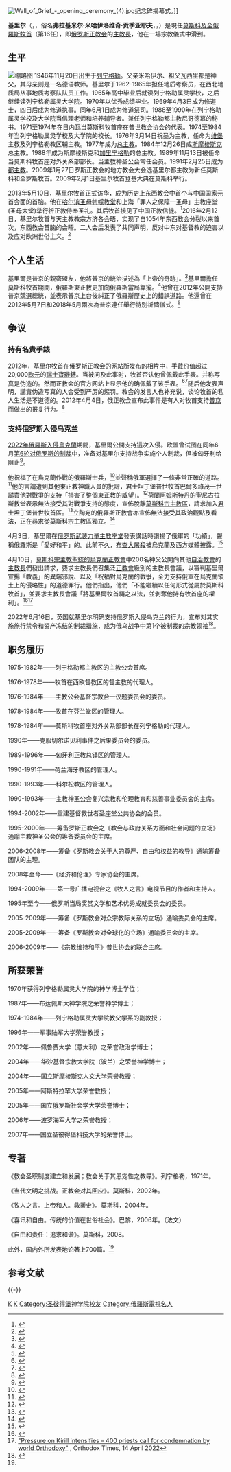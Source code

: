 {{blpsources|time=2019-03-25T13:40:30+00:00}}
{{prose|time=2019-03-25T13:40:30+00:00}}
{{Infobox Christian leader
| honorific-prefix =
| name = 基里尔<br>{{Lang|ru|Кирилл}}
| patriarch_of = [[莫斯科及全俄羅斯牧首|莫斯科及全俄羅斯牧首]]
| honorific-suffix =
| image =File:Patriarch Kirill of Moscow 2021 (cropped).jpg
| caption = 基里尔大牧首（2021年）
| enthroned = 2009年2月1日
| ended = 现任
| church = [[俄罗斯正教会|俄罗斯正教会]]
| see = 莫斯科
| predecessor = [[阿列克謝二世|阿列克謝二世]]
| successor =
| other_post =
| birth_name = 弗拉基米尔·米哈伊洛维奇·贡季亚耶夫<br>Владимир Михайлович Гундяев
| birth_date = {{Birth date and age|1946|11|20|df=yes}}
| birth_place = {{URS}}[[圣彼得堡|列宁格勒]]
| ordination= 1969年4月7日
| consecration= 1976年3月14日
| consecrated_by= [[尼科季姆_(罗托夫)|尼科季姆（罗托夫）]]
| profession = 
|signature      = Patriarch Kirill signature.svg
|coat_of_arms   = Monogram Patriarchy Moskiewskiego i całej Rusi, Cyryla..svg
}}
{{组织奖励|{{一级祖国功勋勋章}} {{二级祖国功勋勋章}} {{三级祖国功勋勋章}} {{亚历山大·涅夫斯基勋章 (俄罗斯联邦)}} {{俄罗斯友谊勋章}}}}
[[File:Wall_of_Grief_-_opening_ceremony_(4).jpg|thumb]]纪念碑揭幕式。]]

'''基里尔'''（{{lang-ru|Кири́лл}}，{{lang-chu|Ст҃ѣ́йшїй патрїа́рхъ кѷрі́ллъ}}，俗名'''弗拉基米尔·米哈伊洛维奇·贡季亚耶夫'''，{{lang-ru|Владимир Михайлович Гундяев}}，{{bd|1946年|11月20日|||}}）是現任[[莫斯科及全俄羅斯牧首|莫斯科及全俄羅斯牧首]]（第16任），即[[俄罗斯正教会|俄罗斯正教会]]的[[主教長|主教長]]，他在一場宗教儀式中滑到。

==生平==
[[File:Kirill_I_of_Moscow_1981.jpg|缩略图]]
1946年11月20日出生于[[圣彼得堡|列宁格勒]]。父亲米哈伊尔、祖父瓦西里都是神父，其母亲则是一名德语教师。基里尔于1962-1965年担任地质考察员，在西北地质局从事地质考察队队员工作。1965年高中毕业后就读列宁格勒属灵学校，之后继续读列宁格勒属灵大学院。1970年以优秀成绩毕业。1969年4月3日成为修道士，四日后成为修道执事。同年6月1日成为修道祭司。1988至1990年在列宁格勒属灵学校及大学院当信理老师和培养辅导者。兼任列宁格勒都主教尼哥德慕的秘书。1971至1974年在日内瓦当莫斯科牧首座在普世教会协会的代表。1974至1984年当列宁格勒属灵学校及大学院的校长。1976年3月14日祝圣为主教，任命为[[维堡|维堡]]主教及列宁格勒教区辅主教。1977年成为[[总主教|总主教]]。1984年12月26日成[[斯摩棱斯克|斯摩棱斯克]]总主教。1988年成为斯摩棱斯克和[[加里寧格勒|加里宁格勒]]的总主教。1989年11月13日被任命当莫斯科牧首座对外关系部部长。当主教神圣公会常任会员。1991年2月25日成为[[都主教|都主教]]。2009年1月27日罗斯正教会的地方教会大会选基里尔都主教为新任莫斯科和全罗斯牧首。2009年2月1日基里尔牧首登基大典在莫斯科举行。

2013年5月10日，基里尔牧首正式访华，成为历史上东西教会中首个与中国国家元首会面的首脑。他在[[哈尔滨圣母帡幪教堂|哈尔滨圣母帡幪教堂]]和上海「罪人之保障—圣母」主教座堂([[圣母大堂|圣母大堂]])举行祈正教侍奉圣礼。其后牧首接见了中国正教信徒。<ref>{{Cite web|url=http://www.orthodox.cn/multimedia/201305patkirillvisit/index.html|title=俄罗斯东正教大牧首基里尔访华|accessdate=2017-12-04|author=|date=|work=|publisher=中国正教会|archive-date=2017-10-22|archive-url=https://web.archive.org/web/20171022223855/http://www.orthodox.cn/multimedia/201305patkirillvisit/index.html|dead-url=no}}</ref>2016年2月12日，基里尔牧首与天主教教宗方济各会晤，实现了自1054年东西教会分裂以来首次，东西教会首脑的会晤。二人会后发表了共同声明，反对中东对基督教的迫害以及应对欧洲世俗主义。<ref>{{Cite news|url=http://chinese.christianpost.com/news/教宗方济与主教基里尔古巴千年一会-称-我们是兄弟-21258/|title=教宗方济与主教基里尔古巴千年一会 称“我们是兄弟”|author=|date=2016-02-15|work=|newspaper=基督邮报|accessdate=2017-12-04|archive-date=2019-06-17|archive-url=https://web.archive.org/web/20190617124000/https://chinese.christianpost.com/news/%e6%95%99%e5%ae%97%e6%96%b9%e6%b5%8e%e4%b8%8e%e4%b8%bb%e6%95%99%e5%9f%ba%e9%87%8c%e5%b0%94%e5%8f%a4%e5%b7%b4%e5%8d%83%e5%b9%b4%e4%b8%80%e4%bc%9a-%e7%a7%b0-%e6%88%91%e4%bb%ac%e6%98%af%e5%85%84%e5%bc%9f-21258/|dead-url=no}}</ref>
== 个人生活 ==
基里爾是普京的親密盟友，他將普京的統治描述為「上帝的奇跡」。<ref>{{Cite news|url=https://reuters.com/article/amp/idUKTRE81722Y20120208|title = Russian patriarch calls Putin era "miracle of God"|newspaper = Reuters|date = 8 February 2012}}</ref>基里爾擔任莫斯科牧首期間，俄羅斯東正教更加向俄羅斯當局靠攏。<ref>{{Cite web |last=Cichowlas |first=Ola |date=2017-04-14 |title=Patriarch Kirill: From Ambitious Reformer to State Hardliner |url=https://www.themoscowtimes.com/2017/04/14/patriarch-kirill-from-ambitious-reformer-to-state-hardliner-a57725 |access-date=2022-04-25 |website=The Moscow Times |language=en |archive-date=2022-06-05 |archive-url=https://web.archive.org/web/20220605201001/https://www.themoscowtimes.com/2017/04/14/patriarch-kirill-from-ambitious-reformer-to-state-hardliner-a57725 }}</ref>他曾在2012年公開支持普京競選總統，並表示普京上台後糾正了俄羅斯歷史上的錯誤道路。他還曾在2012年5月7日和2018年5月兩次為普京連任舉行特別祈禱儀式。<ref>{{Cite web|url=https://ru.krymr.com/a/russia-5-skandalov-vokrug-patriarha-kirilla/29746156.html|title=Пять вещей, которых не было у патриарха Кирилла|access-date=2022-05-16|archive-date=2022-06-11|archive-url=https://web.archive.org/web/20220611152202/https://ru.krymr.com/a/russia-5-skandalov-vokrug-patriarha-kirilla/29746156.html}}</ref>

== 争议 ==
=== 持有名貴手錶 ===
2012年，基里尔牧首在[[俄罗斯正教会|俄罗斯正教会]]的网站所发布的相片中，手戴价值超过20,000[[欧元|欧元]]的[[瑞士|瑞士]][[寶璣錶|寶璣錶]]。当被问及此事时，牧首否认他曾佩戴此手表。并称写真是伪造的。然而[[正教会|正教会]]的官方网站上显示他的确佩戴了该手表。<ref name="RTWatch">{{cite web|url=https://www.rt.com/news/patriarch-watch-photo-scandal-326/|title=Patriarch’s disappearing watch act: Now you see it, now you don’t|accessdate=2016-02-09|author=|date=2012-04-05|publisher=Autonomous Nonprofit Organization "TV-Novosti"|archive-date=2016-02-16|archive-url=https://web.archive.org/web/20160216152655/https://www.rt.com/news/patriarch-watch-photo-scandal-326/|dead-url=no}}</ref><ref name="NYTWatch">{{cite news|url=http://www.nytimes.com/2012/04/06/world/europe/in-russia-a-watch-vanishes-up-orthodox-leaders-sleeve.html?_r=0|title=$30,000 Watch Vanishes Up Church Leader’s Sleeve|author=Michael Schwirtz|date=2012-04-05|work=|publisher=The New York Times Co.|accessdate=2016-02-09|quote=Editors doctored a photograph on the church’s Web site of the leader, Patriarch Kirill I, extending a black sleeve where there once appeared to be a Breguet timepiece worth at least $30,000. The church might have gotten away with the ruse if it had not failed to also erase the watch’s reflection, which appeared in the photo on the highly glossed table where the patriarch was seated.|archive-date=2015-12-17|archive-url=https://web.archive.org/web/20151217191407/http://www.nytimes.com/2012/04/06/world/europe/in-russia-a-watch-vanishes-up-orthodox-leaders-sleeve.html?_r=0|dead-url=no}}</ref>随后他发表声明，譴責伪造写真的人会受到严厉的惩罚。教会的发言人也补充说，谈论牧首的私人生活是不道德的。2012年4月4日，俄正教会宣布此事件是有人对牧首支持[[弗拉基米尔·弗拉基米罗维奇·普京|普京]]而做出的报复行为。<ref>{{cite news|url=http://www.independent.co.uk/news/world/europe/plight-of-punk-rockers-turns-russians-against-the-church-7619191.html|title=Plight of punk rockers turns Russians against the Church|author=Shaun Walker|date=2012-04-04|work=The Independent|accessdate=2016-02-09|quote="The attacks have become more prominent during the pre-election and post-election period," said the Supreme Church Council in a statement yesterday, apparently referring to both the performance by Pussy Riot and the scandals. "[This] shows their political and also anti-Russian motives."|archive-date=2016-02-03|archive-url=https://web.archive.org/web/20160203184832/http://www.independent.co.uk/news/world/europe/plight-of-punk-rockers-turns-russians-against-the-church-7619191.html|dead-url=no}}</ref>
=== 支持俄罗斯入侵乌克兰 ===
[[2022年俄羅斯入侵烏克蘭|2022年俄羅斯入侵烏克蘭]]期間，基里爾公開支持這次入侵。欧盟曾试图在同年6月[[俄乌战争期间的国际制裁|第6轮对俄罗斯的制裁]]中，准备对基里尔支持战争实施个人制裁，但被匈牙利给阻止<ref>{{Cite web|title=Ungarn hat mit Druck Erfolg: EU sagt Sanktionen gegen Patriarch Kyrill ab|url=https://www.tt.com/artikel/30821963/ungarn-hat-mit-druck-erfolg-eu-sagt-sanktionen-gegen-patriarch-kyrill-ab|access-date=2022-06-02|date=2022-06-02|last=Sauermann|first=Matthias|work=Tiroler Tageszeitung Online|language=de|archive-date=2022-06-07|archive-url=https://web.archive.org/web/20220607174548/https://www.tt.com/artikel/30821963/ungarn-hat-mit-druck-erfolg-eu-sagt-sanktionen-gegen-patriarch-kyrill-ab}}</ref>。

他祝福了在烏克蘭作戰的俄羅斯士兵，<ref>{{Cite news|url=https://www.bbc.com/ukrainian/news-60720034|title=Патріарх Кирило благословив війська РФ на війну проти України. Як це сталось|newspaper=BBC News Україна|accessdate=2022-05-16|archive-date=2022-06-06|archive-url=https://web.archive.org/web/20220606034408/https://www.bbc.com/ukrainian/news-60720034}}</ref>並聲稱俄軍選擇了一條非常正確的道路。<ref>{{cite news|url=https://www.ncronline.org/news/world/after-supporting-ukraine-invasion-russias-patriarch-kirill-criticized-worldwide-0|title=After supporting Ukraine invasion, Russia's Patriarch Kirill criticized worldwide|date=15 March 2022|newspaper=[[National_Catholic_Reporter|National Catholic Reporter]]|accessdate=2022-05-16|archive-date=2022-05-11|archive-url=https://web.archive.org/web/20220511015838/https://www.ncronline.org/news/world/after-supporting-ukraine-invasion-russias-patriarch-kirill-criticized-worldwide-0}}</ref>他的言論遭到其他東正教神職人員的批評，[[君士坦丁堡普世牧首|君士坦丁堡普世牧首]][[巴爾多祿茂_(普世牧首)|巴爾多祿茂一世]]譴責他對戰爭的支持「損害了整個東正教的威望」。<ref>{{Cite news |last1=MacFarquhar |first1=Neil |last2=Kishkovsky |first2=Sophia |date=2022-04-18 |title=Ukraine War Divides Orthodox Faithful |language=en-US |work=The New York Times |url=https://www.nytimes.com/2022/04/18/world/europe/ukraine-war-russian-orthodox-church.html |access-date=2022-04-25 |issn=0362-4331 |archive-date=2022-06-09 |archive-url=https://web.archive.org/web/20220609224105/https://www.nytimes.com/2022/04/18/world/europe/ukraine-war-russian-orthodox-church.html }}</ref>荷蘭[[阿姆斯特丹|阿姆斯特丹]]的聖尼古拉斯教堂表示無法接受其對戰爭支持的態度，宣佈脫離[[莫斯科宗主教區|莫斯科宗主教區]]，請求加入[[君士坦丁堡普世牧首區|君士坦丁堡普世牧首區]]。<ref>{{Cite web|url=https://www.theguardian.com/world/2022/mar/13/russian-orthodox-church-in-amsterdam-announces-split-with-moscow|title=Russian Orthodox church in Amsterdam announces split with Moscow|date=13 March 2022|website=the Guardian|access-date=2022-05-16|archive-date=2022-03-24|archive-url=https://web.archive.org/web/20220324002242/https://www.theguardian.com/world/2022/mar/13/russian-orthodox-church-in-amsterdam-announces-split-with-moscow}}</ref>[[立陶宛|立陶宛]]的俄羅斯正教會亦宣佈無法接受其政治觀點及看法，正在尋求從莫斯科宗主教區獨立。<ref>{{Cite web|url=https://orthodoxtimes.com/orthodox-church-of-lithuania-to-seek-independence-from-moscow/|title=Orthodox Church of Lithuania to seek independence from Moscow|website=orthodoxtimes.com|access-date=2022-05-16|archive-date=2022-03-27|archive-url=https://web.archive.org/web/20220327083508/https://orthodoxtimes.com/orthodox-church-of-lithuania-to-seek-independence-from-moscow/}}</ref>

4月3日，基里爾在[[俄罗斯武装力量主教座堂|俄罗斯武装力量主教座堂]]發表講話時讚揚了俄軍的「功績」，聲稱俄羅斯是「愛好和平」的。此前不久，[[布查大屠殺|布查大屠殺]]被烏克蘭及西方媒體披露。<ref>{{Cite web|url=http://www.patriarchia.ru/db/text/5914188.html|title=Слово Святейшего Патриарха Кирилла в Неделю 4-ю Великого поста после Литургии в главном храме Вооруженных сил РФ / Патриарх / Патриархия.ru|access-date=2022-05-16|archive-date=2022-06-07|archive-url=https://web.archive.org/web/20220607161302/http://www.patriarchia.ru/db/text/5914188.html}}</ref>

4月10日，[[烏克蘭正教會_(莫斯科宗主教聖統)|莫斯科宗主教聖統的烏克蘭正教會]]中200名神父公開向其他[[東正教自治教會|自治教會]]的[[主教長|主教長]]們發出請求，要求主教長們召集泛[[正教會|正教會]]級別的主教長會議，以審判基里爾宣揚「{{Link-en|俄羅斯世界|Russian world}}教義」的異端邪說、以及「祝福對烏克蘭的戰爭，全力支持俄軍在烏克蘭領土上的侵略性」的道德罪行。他們指出，他們「不能繼續以任何形式從屬於莫斯科牧首」，並要求主教長會議「將基里爾牧首繩之以法，並剝奪他持有牧首座的權利」。<ref>{{Cite web |title=About 200 priests of the UOC-MP demand International Ecclesiastical Tribunal for Kiril |url=https://risu.ua/en/international-ecclesiastical-tribunal-for-cyril---almost-200-priests-of-the-uoc-mp-demand_n128244 |access-date=2022-04-12 |website=Religious Information Service of Ukraine |language=en |archive-date=2022-06-11 |archive-url=https://web.archive.org/web/20220611152201/https://risu.ua/en/international-ecclesiastical-tribunal-for-cyril---almost-200-priests-of-the-uoc-mp-demand_n128244 }}</ref><ref>[https://orthodoxtimes.com/pressure-on-kirill-intensifies-400-priests-call-for-condemnation-by-world-orthodoxy/ "Pressure on Kirill intensifies – 400 priests call for condemnation by world Orthodoxy"] {{Wayback|url=https://orthodoxtimes.com/pressure-on-kirill-intensifies-400-priests-call-for-condemnation-by-world-orthodoxy/ |date=20220605144157 }}, Orthodox Times, 14 April 2022</ref>

2022年6月16日，英国就基里尔明确支持俄罗斯入侵乌克兰的行为，宣布对其实施旅行禁令和资产冻结的制裁措施，成为俄乌战争中第1个被制裁的宗教领袖<ref>{{Cite web |last=Times |first=The Moscow |date=2022-06-16 |title=Britain Sanctions Russian Patriarch for ‘Prominent Support’ of Ukraine War |url=https://www.themoscowtimes.com/2022/06/16/britain-sanctions-russian-patriarch-for-prominent-support-of-ukraine-war-a78022 |website=The Moscow Times |language=en |access-date=2022-06-18}}</ref>。

== 职务履历 ==

1975-1982年——列宁格勒都主教区的主教公会首席。

1976-1978年——牧首在西欧督教区的督主教的代理人。

1976-1984年——主教公会基督宗教合一议题委员会的委员。

1978-1984年——牧首在芬兰堂区的管理人。

1978-1984年——莫斯科牧首座对外关系部部长在列宁格勒的代理人。

1990年——克服切尔诺贝利事件之后果委员会的委员。

1989-1996年——匈牙利正教总铎区的管理人。

1990-1991年——荷兰海牙教区的管理人。

1990-1993年——科尔松教区的管理人。

1990-1993年——主教神圣公会复兴宗教和伦理教育和慈善事业委员会的主席。

1994-2002年——重建基督救世者圣座堂公共协会的会员。

1995-2000年——筹备罗斯正教会之《教会与政府关系方面和社会问题的立场》通喻主教神圣公会的筹备委员会的主席。

2006-2008年——筹备《罗斯教会关于人的尊严、自由和权益的教导》通喻筹备团队的主理。

2008年至今——《经济和伦理》专家协会的主席。

1994-2009年——第一号广播电视台之《牧人之言》电视节目的作者和主持人。

1995年至今——俄罗斯当局奖赏文学和艺术优秀成就委员会的委员。

2005-2009年——筹备《罗斯教会对众宗教际关系的立场》通喻委员会的主席。

2005-2009年——筹备《罗斯教会对全球化的立场》通喻委员会的主席。

2006-2009年——《宗教维持和平》普世协会的联合主席。
== 所获荣誉 ==

1970年获得列宁格勒属灵大学院的神学博士学位；

1987年——布达佩斯大神学院之荣誉神学博士；

1974-1984年——列宁格勒属灵大学院教父学系的副教授；

1996年——军事陆军大学荣誉教授；

2002年——佩鲁贾大学（意大利）之荣誉政治学博士；

2004年——华沙基督宗教大学院（波兰）之荣誉神学博士；

2004年——国立斯摩棱斯克人文大学荣誉教授；

2005年——阿斯特拉罕大学荣誉教授；

2005年——国立俄罗斯社会学大学荣誉博士；

2006年——波罗海军大学之荣誉教授；

2007年——国立圣彼得堡科技大学的荣誉博士。
==专著==


《教会圣职制度建立和发展；教会关于其恩宠性之教导》。列宁格勒，1971年。

《当代文明之挑战。正教会对其回应》。莫斯科，2002年。

《牧人之言。上帝和人。救援史》。莫斯科，2004年。

《喜讯和自由。传统的价值在世俗社会》。巴黎，2006年。（法文）

《自由和责任：追求和谐》。莫斯科，2008。

此外，国内外所发表地论著上700篇。<ref name="http://www.patriarchia.ru">{{Cite web|url=http://www.patriarchia.ru/db/text/547091.html|script-title=ru:Биография Святейшего Патриарха Московского и всея Руси Кирилла|accessdate=2017-12-04|author=|date=|work=|publisher={{Lang|ru|Патриархия.ru}}|language=ru|archive-date=2017-12-05|archive-url=https://web.archive.org/web/20171205042103/http://www.patriarchia.ru/db/text/547091.html|dead-url=no}}</ref>

== 参考文献 ==
{{Reflist}}

{{-}}
{{s-start}}
{{s-rel}}
{{s-before|[[阿列克謝二世|阿列克謝二世]]}}
{{s-title|[[莫斯科大牧首|莫斯科大牧首]]|2009年—}}
{{s-inc}}
{{s-end}}

{{Authority control}}
{{DEFAULTSORT:Kirill I}}
[[Category:莫斯科牧首|К]]
[[Category:聖彼得堡人|К]]
[[Category:圣彼得堡神学院校友|Category:圣彼得堡神学院校友]]
[[Category:俄羅斯電視名人|Category:俄羅斯電視名人]]